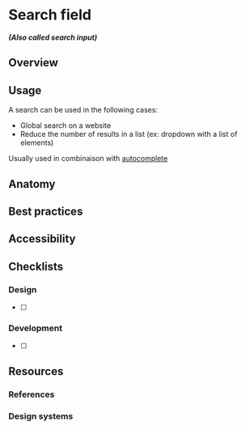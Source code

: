 # Search field
***(Also called search input)***

## Overview

## Usage

A search  can be used in the following cases:
- Global search on a website
- Reduce the number of results in a list (ex: dropdown with a list of elements)

Usually used in combinaison with [autocomplete](/reference/content-management/autocomplete/)

## Anatomy

## Best practices

## Accessibility


## Checklists

### Design

- [ ]

### Development

- [ ]

## Resources

### References

### Design systems

